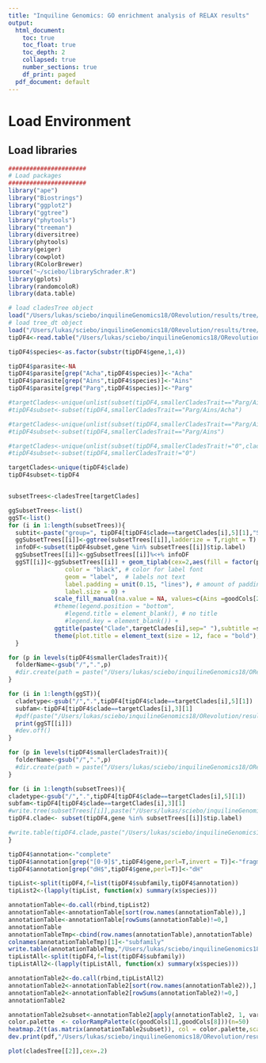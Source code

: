 ```yaml
---
title: "Inquiline Genomics: GO enrichment analysis of RELAX results"
output:
  html_document:
    toc: true
    toc_float: true
    toc_depth: 2
    collapsed: true
    number_sections: true
    df_print: paged
  pdf_document: default
---
```

<STYLE TYPE="text/css">
<!--
  td{
    font-family: Arial; 
    font-size: 8pt;
    padding:0px;
    cellpadding="0";
    cellspacing="0"
  }
  th {
    font-family: Arial; 
    font-size: 8pt;
    height: 20px;
    font-weight: bold;
    text-align: right;
    background-color: #ccccff;
  }
  table { 
    border-spacing: 0px;
    border-collapse: collapse;
  }
--->
</STYLE>

# Load Environment
## Load libraries

```r
######################
# Load packages
######################
library("ape")
library("Biostrings")
library("ggplot2")
library("ggtree")
library("phytools")
library("treeman")
library(diversitree)
library(phytools)
library(geiger)
library(cowplot)
library(RColorBrewer)
source("~/sciebo/librarySchrader.R")
library(gplots)
library(randomcoloR)
library(data.table)

```

```r
# load cladesTree object
load("/Users/lukas/sciebo/inquilineGenomics18/ORevolution/results/tree/cladesTree.Robject")
# load tree_dt object
load("/Users/lukas/sciebo/inquilineGenomics18/ORevolution/results/tree/tree_dt.Robject")
tipDF4<-read.table("/Users/lukas/sciebo/inquilineGenomics18/ORevolution/results/tree/tipsDF4.tsv",T,sep="\t")
```

```r
tipDF4$species<-as.factor(substr(tipDF4$gene,1,4))

tipDF4$parasite<-NA
tipDF4$parasite[grep("Acha",tipDF4$species)]<-"Acha"
tipDF4$parasite[grep("Ains",tipDF4$species)]<-"Ains"
tipDF4$parasite[grep("Parg",tipDF4$species)]<-"Parg"

#targetClades<-unique(unlist(subset(tipDF4,smallerCladesTrait=="Parg/Ains/Acha",clade)))
#tipDF4subset<-subset(tipDF4,smallerCladesTrait=="Parg/Ains/Acha")

#targetClades<-unique(unlist(subset(tipDF4,smallerCladesTrait=="Parg/Ains",clade)))
#tipDF4subset<-subset(tipDF4,smallerCladesTrait=="Parg/Ains")

#targetClades<-unique(unlist(subset(tipDF4,smallerCladesTrait!="0",clade)))
#tipDF4subset<-subset(tipDF4,smallerCladesTrait!="0")

targetClades<-unique(tipDF4$clade)
tipDF4subset<-tipDF4


subsetTrees<-cladesTree[targetClades] 

ggSubsetTrees<-list()
ggST<-list()
for (i in 1:length(subsetTrees)){
  subtit<-paste("group=", tipDF4[tipDF4$clade==targetClades[i],5][1],"SF=",tipDF4[tipDF4$clade==targetClades[i],3][1],sep=" ")
  ggSubsetTrees[[i]]<-ggtree(subsetTrees[[i]],ladderize = T,right = T)
  infoDF<-subset(tipDF4subset,gene %in% subsetTrees[[i]]$tip.label)
  ggSubsetTrees[[i]]<-ggSubsetTrees[[i]]%<+% infoDF
  ggST[[i]]<-ggSubsetTrees[[i]] + geom_tiplab(cex=2,aes(fill = factor(parasite)),
                color = "black", # color for label font
                geom = "label",  # labels not text
                label.padding = unit(0.15, "lines"), # amount of padding around the labels
                label.size = 0) + 
             scale_fill_manual(na.value = NA, values=c(Ains =goodCols[2], Parg = goodCols[5],Acha =goodCols[1])) +
             #theme(legend.position = "bottom", 
                #legend.title = element_blank(), # no title
                #legend.key = element_blank()) +
             ggtitle(paste("Clade",targetClades[i],sep=" "),subtitle =subtit) + xlim(0, .3)+
             theme(plot.title = element_text(size = 12, face = "bold"),plot.subtitle = element_text(size = 6))
  }

```

```r
for (p in levels(tipDF4$smallerCladesTrait)){
  folderName<-gsub("/",".",p)
  #dir.create(path = paste("/Users/lukas/sciebo/inquilineGenomics18/ORevolution/results/CladePlots/",folderName,sep=""))
}

for (i in 1:length(ggST)){
  cladetype<-gsub("/",".",tipDF4[tipDF4$clade==targetClades[i],5][1])
  subfam<-tipDF4[tipDF4$clade==targetClades[i],3][1]
  #pdf(paste("/Users/lukas/sciebo/inquilineGenomics18/ORevolution/results/CladePlots/",cladetype,"/",subfam,"-Clade-",targetClades[i],".pdf",sep=""),width=3,height=5)
  print(ggST[[i]])
  #dev.off()
}

```

```r
for (p in levels(tipDF4$smallerCladesTrait)){
  folderName<-gsub("/",".",p)
  #dir.create(path = paste("/Users/lukas/sciebo/inquilineGenomics18/ORevolution/results/clades/",folderName,sep=""))
}

for (i in 1:length(subsetTrees)){
cladetype<-gsub("/",".",tipDF4[tipDF4$clade==targetClades[i],5][1])
subfam<-tipDF4[tipDF4$clade==targetClades[i],3][1]
#write.tree(subsetTrees[[i]],paste("/Users/lukas/sciebo/inquilineGenomics18/ORevolution/results/clades/",cladetype,"/",subfam,"-Clade-",names(subsetTrees)[i],".tre",sep=""))
tipDF4.clade<- subset(tipDF4,gene %in% subsetTrees[[i]]$tip.label)

#write.table(tipDF4.clade,paste("/Users/lukas/sciebo/inquilineGenomics18/ORevolution/results/clades/",cladetype,"/",subfam,"-Clade-",names(subsetTrees)[i],".tsv",sep=""),sep="\t",quote = F,row.names = F)
}

```

```r
tipDF4$annotation<-"complete"
tipDF4$annotation[grep("[0-9]$",tipDF4$gene,perl=T,invert = T)]<-"fragment"
tipDF4$annotation[grep("dH$",tipDF4$gene,perl=T)]<-"dH"

tipList<-split(tipDF4,f=list(tipDF4$subfamily,tipDF4$annotation))
tipList2<-(lapply(tipList, function(x) summary(x$species)))

annotationTable<-do.call(rbind,tipList2)
annotationTable<-annotationTable[sort(row.names(annotationTable)),]
annotationTable<-annotationTable[rowSums(annotationTable)!=0,]
annotationTable
annotationTableTmp<-cbind(row.names(annotationTable),annotationTable)
colnames(annotationTableTmp)[1]<-"subfamily"
write.table(annotationTableTmp,"/Users/lukas/sciebo/inquilineGenomics18/ORevolution/results/tree/annotationTable.tsv",sep="\t",quote = F,row.names = F)
tipListAll<-split(tipDF4,f=list(tipDF4$subfamily))
tipListAll2<-(lapply(tipListAll, function(x) summary(x$species)))

annotationTable2<-do.call(rbind,tipListAll2)
annotationTable2<-annotationTable2[sort(row.names(annotationTable2)),]
annotationTable2<-annotationTable2[rowSums(annotationTable2)!=0,]
annotationTable2

```
```r
annotationTable2subset<-annotationTable2[apply(annotationTable2, 1, var)>0,]
color.palette  <- colorRampPalette(c(goodCols[1],goodCols[8]))(n=50)
heatmap.2(t(as.matrix(annotationTable2subset)), col = color.palette,scale = "col",trace="none")
dev.print(pdf,"/Users/lukas/sciebo/inquilineGenomics18/ORevolution/results/tree/OR.heatmap.pdf")

```

```r
plot(cladesTree[[2]],cex=.2)
```


